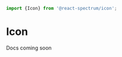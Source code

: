 <!-- Copyright 2020 Adobe. All rights reserved.
This file is licensed to you under the Apache License, Version 2.0 (the "License");
you may not use this file except in compliance with the License. You may obtain a copy
of the License at http://www.apache.org/licenses/LICENSE-2.0
Unless required by applicable law or agreed to in writing, software distributed under
the License is distributed on an "AS IS" BASIS, WITHOUT WARRANTIES OR REPRESENTATIONS
OF ANY KIND, either express or implied. See the License for the specific language
governing permissions and limitations under the License. -->



```jsx import
import {Icon} from '@react-spectrum/icon';
```

# Icon

<!-- <p>{docs.exports.Icon.description}</p> -->

<p>Docs coming soon</p>

<!--
<HeaderInfo
  packageData={packageData}
  componentNames={['Icon']}
  sourceData={[
    {type: 'Spectrum', url: 'https://spectrum.adobe.com/page/icon/'}
  ]} />

## Example

```tsx example
<Icon size="XXL" alt="New page">
  <svg xmlns="http://www.w3.org/2000/svg" viewBox="0 0 18 18">
    <rect id="Canvas" fill="#ff13dc" opacity="0" width="18" height="18" /><path d="M10.3675,1H3.5a.5.5,0,0,0-.5.5v15a.5.5,0,0,0,.5.5h11a.5.5,0,0,0,.5-.5V5.6325a1,1,0,0,0-.293-.707L11.0745,1.293A1,1,0,0,0,10.3675,1ZM14,16H4V2h6.0605V5.4395a.5.5,0,0,0,.5.5H14ZM11,5V2.633L13.367,5Z" />
  </svg>
</Icon>
```

## Content

### Accessibility
Icons have role equal to `img` and `aria-hidden` is set to true by default. This hides an Icon that has no alternative text from assistive technology. The `alt` or `aria-label` prop should be used to remove the `aria-hidden` attribute and provide context to an Icon.

### Internationalization
To internationalize a RadioGroup, a localized string should be set as the child content of the Radio.

<PropTable component={docs.exports.Icon} links={docs.links} />
-->
